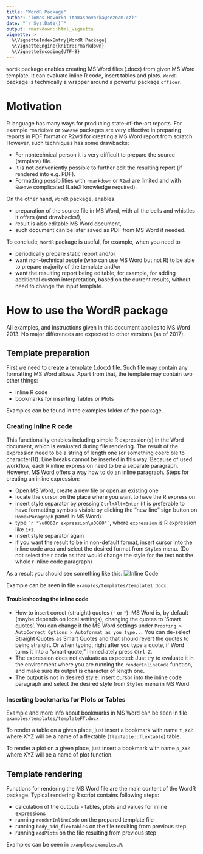 ---
title: "WordR Package"
author: "Tomas Hovorka (tomashovorka@seznam.cz)"
date: "`r Sys.Date()`"
output: rmarkdown::html_vignette
vignette: >
  %\VignetteIndexEntry{WordR Package}
  %\VignetteEngine{knitr::rmarkdown}
  %\VignetteEncoding{UTF-8}
---


`WordR` package enables creating MS Word files (.docx) from given MS Word template. It can evaluate inline R code, insert tables and plots. `WordR` package is technically a wrapper around a powerful package `officer`.

# Motivation

R language has many ways for producing state-of-the-art reports. For example `rmarkdown` or `Sweave` packages are very effective in preparing reports in PDF format or R2wd for creating a MS Word report from scratch. However, such techniques has some drawbacks:

- For nontechnical person it is very difficult to prepare the source (template) file.
- It is not conveniently possible to further edit the resulting report (if rendered into e.g. PDF).
- Formatting possibilities with `rmarkdown` or `R2wd` are limited and with `Sweave` complicated (LateX knowledge required).

On the other hand, `WordR` package, enables

- preparation of the source file in MS Word, with all the bells and whistles it offers (and drawbacks!),
- result is also editable MS Word document,
- such document can be later saved as PDF from MS Word if needed.

To conclude, `WordR` package is useful, for example, when you need to 

- periodically prepare static report and/or 
- want non-technical people (who can use MS Word but not R) to be able to prepare majority of the template and/or
- want the resulting report being editable, for example, for adding additional custom interpretation, based on the current results, without need to change the input template.

# How to use the WordR package

All examples, and instructions given in this document applies to MS Word 2013. No major differences are expected to other versions (as of 2017).

## Template preparation
First we need to create a template (.docx) file. Such file may contain any formatting MS Word allows. Apart from that, the template may contain two other things:

- inline R code
- bookmarks for inserting Tables or Plots

Examples can be found in the examples folder of the package.

### Creating inline R code
This functionality enables including simple R expression(s) in the Word document, which is evaluated during file rendering. The result of the expression need to be a string of length one (or something coercible to character(1)). Line breaks cannot be inserted in this way. Because of used workflow, each R inline expression need to be a separate paragraph. However, MS Word offers a way how to do an inline paragraph.
Steps for creating an inline expression:

- Open MS Word, create a new file or open an existing one
- locate the cursor on the place where you want to have the R expression
- insert style separator by pressing `Ctrl+Alt+Enter` (it is preferable to have formatting symbols visible by clicking the "new line" sign button on `Home>Paragraph` panel in MS Word)
- type `` `r "\u0060r expression\u0060"` ``, where `expression` is R expression like `1+1`. 
- insert style separator again
- if you want the result to be in non-default format, insert cursor into the inline code area and select the desired format from `Styles` menu. (Do not select the r code as that would change the style for the text not the whole r inline code paragraph)

As a result you should see something like this:
![Inline Code](lineWithCode.gif)

Example can be seen in file `examples/templates/template1.docx`.

#### Troubleshooting the inline code
- How to insert corect (straight) quotes (`'` or `"`): MS Word is, by default (maybe depends on local settings), changing the quotes to 'Smart quotes'. You can change it the MS Word settings under `Proofing > AutoCorrect Options > Autoformat as you type...` You can de-select Straight Quotes as Smart Quotes and that should revert the quotes to being straight. Or when typing, right after you type a quote, if Word turns it into a "smart quote," immediately press `Ctrl-Z`.
- The expression does not evaluate as expected: Just try to evaluate it in the environment where you are running the `renderInlineCode` function, and make sure its output is character of length one.
- The output is not in desired style: insert cursor into the inline code paragraph and select the desired style from `Styles` menu in MS Word.

### Inserting bookmarks for Plots or Tables

Example and more info about bookmarks in MS Word can be seen in file `examples/templates/templateFT.docx`

To render a table on a given place, just insert a bookmark with name `t_XYZ` where XYZ will be a name of a flextable (`flextable::flextable`) table.


To render a plot on a given place, just insert a bookmark with name `p_XYZ` where XYZ will be a name of plot function.



## Template rendering

Functions for rendering the MS Word file are the main content of the WordR package. Typical rendering R script contains following steps:

- calculation of the outputs - tables, plots and values for inline expressions
- running `renderInlineCode` on the prepared template file
- running `body_add_flextables` on the file resulting from previous step
- running `addPlots` on the file resulting from previous step

Examples can be seen in `examples/examples.R`.


